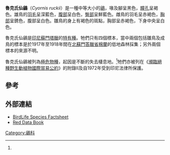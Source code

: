 {{speciesbox
| status = CR|image=Cyornis ruckii.png
| status_system = IUCN3.1
| status_ref = <ref name=IUCN>{{IUCN|id=22709502 |title=''Cyornis ruckii'' |assessor=BirdLife International |assessor-link=BirdLife International |version=2013.2 |year=2013 |accessdate=26 November 2013}}</ref>
| genus = Cyornis
| species = ruckii
| authority = ({{tsl|en|Émile Oustalet|Oustalet}}, 1881)
}}

'''魯克氏仙鶲'''（''Cyornis ruckii''）是一種中等大小的[[鶲|鶲]]，喙及腳呈黑色，[[瞳孔|瞳孔]]呈褐色。雄鳥的[[羽毛|羽毛]]呈深藍色，[[腹部|腹部]]呈白色，[[臀部|臀部]]呈鮮藍色。雌鳥的羽毛呈赤褐色，[[胸部|胸部]]呈銹色，腹部呈白色。雛鳥的身上有褐色的斑點，胸部呈赤褐色，下身中央呈白色。

魯克氏仙鶲是[[印尼|印尼]][[蘇門塔臘|蘇門塔臘]]的[[特有種|特有種]]。牠們只有四個標本，當中兩個包括雛鳥及成鳥的標本是於1917年至1918年間在[[北蘇門答臘省|北蘇門答臘省]][[棉蘭|棉蘭]]的低地森林採集；另外兩個標本的來源不明。

魯克氏仙鶲被列為[[極危物種|極危物種]]，起因是不斷的失去棲息地。<ref name=IUCN/>牠們亦被列在《[[瀕臨絕種野生動植物國際貿易公約|瀕臨絕種野生動植物國際貿易公約]]》的附錄II及自1972年受到印尼法律所保護。

==參考==
{{reflist}}

==外部連結==
* [http://www.birdlife.org/datazone/species/index.html?action=SpcHTMDetails.asp&sid=6557&m=0 BirdLife Species Factsheet] {{Wayback|url=http://www.birdlife.org/datazone/species/index.html?action=SpcHTMDetails.asp&sid=6557&m=0 |date=20090103092133 }}
* [https://web.archive.org/web/20061013153032/http://www.rdb.or.id/detailbird.php?id=20 Red Data Book]

{{Taxonbar|from=Q605264}}
[[Category:鶲科|Category:鶲科]]